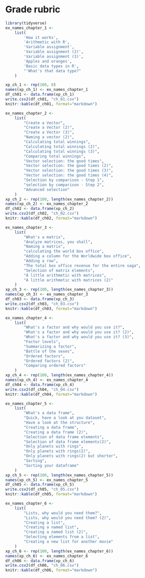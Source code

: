 # Grade rubric {.unnumbered}
```r
library(tidyverse)
ex_names_chapter_1 <- 
    list(
        'How it works',
        'Arithmetic with R',
        'Variable assignment',
        'Variable assignment (2)',
        'Variable assignment (3)',
        'Apples and oranges',
        'Basic data types in R',
        "'What's that data type?"
    )

xp_ch_1 <- rep(100, 8)
names(xp_ch_1) <- ex_names_chapter_1
df_ch01 <- data.frame(xp_ch_1)
write.csv2(df_ch01, "ch_01.csv")
knitr::kable(df_ch01, format="markdown")
```

```r
ex_names_chapter_2 <-
    list(
        "Create a Vector",
        "Create a Vector (2)",
        "Create a Vector (3)",
        "Naming a vector (2)",
        "Calculating total winnings",
        "Calculating total winnings (2)",
        "Calculating total winnings (3)",
        "Comparing total winnings",
        "Vector selection: the good times",
        "Vector selection: the good times (2)",
        "Vector selection: the good times (3)",
        "Vector selection: the good times (4)",
        "Selection by comparison - Step 1",
        "selection by comparison - Step 2",
        "Advanced selection"
    )
xp_ch_2 <- rep(100, length(ex_names_chapter_2))
names(xp_ch_2) <- ex_names_chapter_2
df_ch02 <- data.frame(xp_ch_2)
write.csv2(df_ch02, "ch_02.csv")
knitr::kable(df_ch02, format="markdown")
```

```r
ex_names_chapter_3 <-
    list(
        "What's a matrix",
        "Analyze matrices, you shall",
        "Naming a matrix",
        "calculating the world box office",
        "Adding a column for the Worldwide box office",
        "Adding a row",
        "The total box office revenue for the entire saga",
        "Selection of matrix elements",
        "A little arithmetic with matrices",
        "A little arithmetic with matrices (2)"
    )
xp_ch_3 <- rep(100, length(ex_names_chapter_3))
names(xp_ch_3) <- ex_names_chapter_3
df_ch03 <- data.frame(xp_ch_3)
write.csv2(df_ch03, "ch_03.csv")
knitr::kable(df_ch03, format="markdown")
```

```r
ex_names_chapter_4 <-
    list(
        "What's a factor and why would you use it?",
        "What's a factor and why would you use it? (2)",
        "What's a factor and why would you use it? (3)",
        "Factor levels",
        "Summarizing a factor",
        "Battle of the sexes",
        "Ordered factors",
        "Ordered factors (2)",
        "Comparing ordered factors"
    )
xp_ch_4 <- rep(100, length(ex_names_chapter_4))
names(xp_ch_4) <- ex_names_chapter_4
df_ch04 <- data.frame(xp_ch_4)
write.csv2(df_ch04, "ch_04.csv")
knitr::kable(df_ch04, format="markdown")
```


```r
ex_names_chapter_5 <-
    list(
        "What's a data frame",
        "Quick, have a look at you dataset",
        "Have a look at the structure",
        "Creating a data frame",
        "Creating a data frame (2)",
        "Selection of data frame elements",
        "Selection of data frame elements(2)",
        "Only planets with rings",
        "Only planets with rings(2)",
        "Only planets with rings(2) but shorter",
        "Sorting",
        "Sorting your dataframe"
    )
xp_ch_5 <- rep(100, length(ex_names_chapter_5))
names(xp_ch_5) <- ex_names_chapter_5
df_ch05 <- data.frame(xp_ch_5)
write.csv2(df_ch05, "ch_05.csv")
knitr::kable(df_ch05, format="markdown")
```

```r
ex_names_chapter_6 <-
    list(
        "Lists, why would you need them?",
        "Lists, why would you need them? (2)",
        "Creating a list",
        "Creating a named list",
        "Creating a named list (2)",
        "Selecting elements from a list",
        "Creating a new list for another movie"
    )
xp_ch_6 <- rep(100, length(ex_names_chapter_6))
names(xp_ch_6) <- ex_names_chapter_6
df_ch06 <- data.frame(xp_ch_6)
write.csv2(df_ch06, "ch_06.csv")
knitr::kable(df_ch06, format="markdown")
```    
